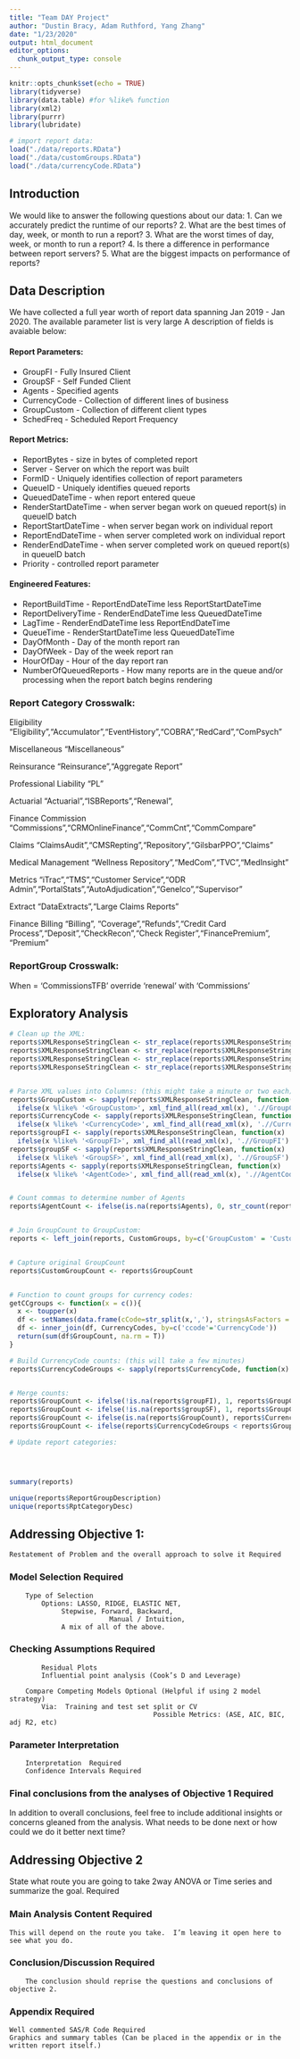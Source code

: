 ```yaml
---
title: "Team DAY Project"
author: "Dustin Bracy, Adam Ruthford, Yang Zhang"
date: "1/23/2020"
output: html_document
editor_options: 
  chunk_output_type: console
---
```


```r
knitr::opts_chunk$set(echo = TRUE)
library(tidyverse)
library(data.table) #for %like% function
library(xml2)
library(purrr)
library(lubridate)

# import report data:
load("./data/reports.RData")
load("./data/customGroups.RData")
load("./data/currencyCode.RData")

```

## Introduction
We would like to answer the following questions about our data:
1. Can we accurately predict the runtime of our reports?
2. What are the best times of day, week, or month to run a report?
3. What are the worst times of day, week, or month to run a report?
4. Is there a difference in performance between report servers?
5. What are the biggest impacts on performance of reports?

## Data Description
We have collected a full year worth of report data spanning Jan 2019 - Jan 2020. The available parameter list is very large   A description of fields is avaiable below:

#### Report Parameters:
* GroupFI - Fully Insured Client
* GroupSF - Self Funded Client
* Agents - Specified agents
* CurrencyCode - Collection of different lines of business
* GroupCustom - Collection of different client types
* SchedFreq - Scheduled Report Frequency

#### Report Metrics:
* ReportBytes - size in bytes of completed report
* Server - Server on which the report was built
* FormID - Uniquely identifies collection of report parameters
* QueueID - Uniquely identifies queued reports
* QueuedDateTime - when report entered queue
* RenderStartDateTime - when server began work on queued report(s) in queueID batch
* ReportStartDateTime - when server began work on individual report
* ReportEndDateTime - when server completed work on individual report
* RenderEndDateTime - when server completed work on queued report(s) in queueID batch
* Priority - controlled report parameter

#### Engineered Features:
* ReportBuildTime - ReportEndDateTime less ReportStartDateTime
* ReportDeliveryTime - RenderEndDateTime less QueuedDateTime
* LagTime - RenderEndDateTime less ReportEndDateTime
* QueueTime - RenderStartDateTime less QueuedDateTime
* DayOfMonth - Day of the month report ran
* DayOfWeek - Day of the week report ran
* HourOfDay - Hour of the day report ran
* NumberOfQueuedReports - How many reports are in the queue and/or processing when the report batch begins rendering


### Report Category Crosswalk:

Eligibility
"Eligibility","Accumulator","EventHistory","COBRA","RedCard","ComPsych"

Miscellaneous
"Miscellaneous"

Reinsurance
"Reinsurance","Aggregate Report"

Professional Liability
"PL"

Actuarial
"Actuarial","ISBReports","Renewal",

Finance Commission
"Commissions","CRMOnlineFinance","CommCnt","CommCompare"

Claims
"ClaimsAudit","CMSRepting","Repository","GilsbarPPO","Claims"

Medical Management
"Wellness Repository","MedCom","TVC","MedInsight"

Metrics
"iTrac","TMS","Customer Service","ODR Admin","PortalStats","AutoAdjudication","Genelco","Supervisor"

Extract
"DataExtracts","Large Claims Reports"

Finance Billing
"Billing", "Coverage","Refunds","Credit Card Process","Deposit","CheckRecon","Check Register","FinancePremium", "Premium"


### ReportGroup Crosswalk:
When = 'CommissionsTFB' override 'renewal' with 'Commissions'

## Exploratory Analysis

```r

# Clean up the XML:
reports$XMLResponseStringClean <- str_replace(reports$XMLResponseString, '>>', '>')
reports$XMLResponseStringClean <- str_replace(reports$XMLResponseStringClean, '&', '-and-')
reports$XMLResponseStringClean <- str_replace(reports$XMLResponseStringClean, 'Transaction Entry Date Thru', 'TransactionEntryDateThru')
reports$XMLResponseStringClean <- str_replace(reports$XMLResponseStringClean,'(<AgentCode>.*</AgentCode>)<ODRParameters>','<NewDataSet><ODRParameters>\\1')


# Parse XML values into Columns: (this might take a minute or two each)
reports$GroupCustom <- sapply(reports$XMLResponseStringClean, function(x) 
  ifelse(x %like% '<GroupCustom>', xml_find_all(read_xml(x), './/GroupCustom') %>% xml_text(), NA))
reports$CurrencyCode <- sapply(reports$XMLResponseStringClean, function(x) 
  ifelse(x %like% '<CurrencyCode>', xml_find_all(read_xml(x), './/CurrencyCode') %>% xml_text(), NA))
reports$groupFI <- sapply(reports$XMLResponseStringClean, function(x) 
  ifelse(x %like% '<GroupFI>', xml_find_all(read_xml(x), './/GroupFI') %>% xml_text(), NA))
reports$groupSF <- sapply(reports$XMLResponseStringClean, function(x) 
  ifelse(x %like% '<GroupSF>', xml_find_all(read_xml(x), './/GroupSF') %>% xml_text(), NA))
reports$Agents <- sapply(reports$XMLResponseStringClean, function(x) 
  ifelse(x %like% '<AgentCode>', xml_find_all(read_xml(x), './/AgentCode') %>% xml_text(), NA))


# Count commas to determine number of Agents
reports$AgentCount <- ifelse(is.na(reports$Agents), 0, str_count(reports$Agents, ',')+1)


# Join GroupCount to GroupCustom:
reports <- left_join(reports, CustomGroups, by=c('GroupCustom' = 'CustomGroupCode'))


# Capture original GroupCount
reports$CustomGroupCount <- reports$GroupCount


# Function to count groups for currency codes:
getCCgroups <- function(x = c()){
  x <- toupper(x)
  df <- setNames(data.frame(cCode=str_split(x,','), stringsAsFactors = F),'ccode')
  df <- inner_join(df, CurrencyCodes, by=c('ccode'='CurrencyCode'))
  return(sum(df$GroupCount, na.rm = T))
}

# Build CurrencyCode counts: (this will take a few minutes)
reports$CurrencyCodeGroups <- sapply(reports$CurrencyCode, function(x) ifelse(is.na(x), 0, getCCgroups(x)))


# Merge counts:
reports$GroupCount <- ifelse(!is.na(reports$groupFI), 1, reports$GroupCount)
reports$GroupCount <- ifelse(!is.na(reports$groupSF), 1, reports$GroupCount)
reports$GroupCount <- ifelse(is.na(reports$GroupCount), reports$CurrencyCodeGroups, reports$GroupCount)
reports$GroupCount <- ifelse(reports$CurrencyCodeGroups < reports$GroupCount & reports$CurrencyCodeGroups > 0, reports$CurrencyCodeGroups, reports$GroupCount)

# Update report categories:





```



```r
summary(reports)

unique(reports$ReportGroupDescription)
unique(reports$RptCategoryDesc)
```


## Addressing Objective 1:
	Restatement of Problem and the overall approach to solve it Required

### Model Selection Required
		Type of Selection
			Options: LASSO, RIDGE, ELASTIC NET,
			     Stepwise, Forward, Backward, 
		             	     Manual / Intuition,
			     A mix of all of the above.  	

### Checking Assumptions Required
			Residual Plots
			Influential point analysis (Cook’s D and Leverage)

		Compare Competing Models Optional (Helpful if using 2 model strategy)
			Via:  Training and test set split or CV
                                        Possible Metrics: (ASE, AIC, BIC, adj R2, etc)
	
### Parameter Interpretation
		Interpretation  Required
		Confidence Intervals Required
	
### Final conclusions from the analyses of Objective 1 Required



In addition to overall conclusions, feel free to include additional insights or concerns gleaned from the analysis.  What needs to be done next or how could we do it better next time?  

## Addressing Objective 2
State what route you are going to take 2way ANOVA or Time series and summarize the goal.  Required

### Main Analysis Content Required
	This will depend on the route you take.  I’m leaving it open here to see what you do.

### Conclusion/Discussion Required
		The conclusion should reprise the questions and conclusions of objective 2.

### Appendix Required
	Well commented SAS/R Code Required
 	Graphics and summary tables (Can be placed in the appendix or in the written report itself.)



